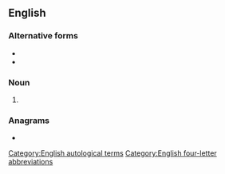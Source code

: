 {{also|abbr.}}
==English==

===Alternative forms===
* {{l|en|abbrev}}
* {{l|en|abbrev.}}

===Noun===
{{en-noun}}

# {{alternative spelling of|en|abbr.}}

===Anagrams===
* {{anagrams|en|a=abbr|-barb-|BBAR|Barb|Barb.|Rabb|barb}}

[[Category:English autological terms]]
[[Category:English four-letter abbreviations]]